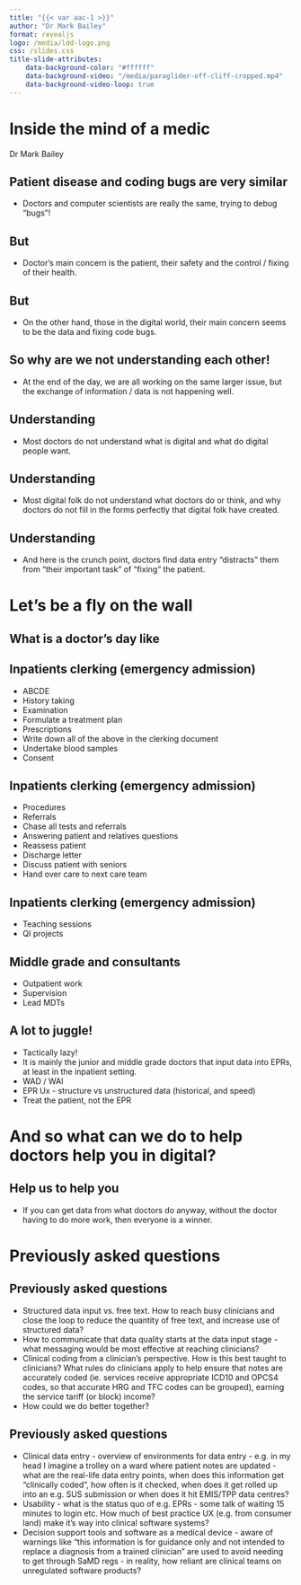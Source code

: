 ```yaml
---
title: "{{< var aac-1 >}}"
author: "Dr Mark Bailey"
format: revealjs
logo: /media/ldd-logo.png
css: /slides.css
title-slide-attributes:
    data-background-color: "#ffffff"
    data-background-video: "/media/paraglider-off-cliff-cropped.mp4"
    data-background-video-loop: true
---
```


# Inside the mind of a medic {background-image="/media/a-pill-in-each-hand-cropped.jpg" background-opacity="0.4"}

Dr Mark Bailey

## Patient disease and coding bugs are very similar

* Doctors and computer scientists are really the same, trying to debug “bugs”!

## But

* Doctor’s main concern is the patient, their safety and the control / fixing of their health.

## But

* On the other hand, those in the digital world, their main concern seems to be the data and fixing code bugs.

## So why are we not understanding each other!

* At the end of the day, we are all working on the same larger issue, but the exchange of information / data is not happening well.

## Understanding

* Most doctors do not understand what is digital and what do digital people want.

## Understanding

* Most digital folk do not understand what doctors do or think, and why doctors do not fill in the forms perfectly that digital folk have created.

## Understanding

* And here is the crunch point, doctors find data entry “distracts” them from "their important task" of "fixing" the patient.

# Let's be a fly on the wall

## What is a doctor's day like

## Inpatients clerking (emergency admission)

* ABCDE
* History taking
* Examination
* Formulate a treatment plan
* Prescriptions
* Write down all of the above in the clerking document
* Undertake blood samples
* Consent

## Inpatients clerking (emergency admission)

* Procedures
* Referrals
* Chase all tests and referrals
* Answering patient and relatives questions
* Reassess patient
* Discharge letter
* Discuss patient with seniors
* Hand over care to next care team

## Inpatients clerking (emergency admission)

* Teaching sessions
* QI projects

## Middle grade and consultants

* Outpatient work
* Supervision
* Lead MDTs

## A lot to juggle!

* Tactically lazy!
* It is mainly the junior and middle grade doctors that input data into EPRs, at least in the inpatient setting.
* WAD / WAI
* EPR Ux - structure vs unstructured data (historical, and speed)
* Treat the patient, not the EPR

# And so what can we do to help doctors help you in digital?

## Help us to help you

* If you can get data from what doctors do anyway, without the doctor having to do more work, then everyone is a winner.

# Previously asked questions

## Previously asked questions {.smaller}

* Structured data input vs. free text. How to reach busy clinicians and close the loop to reduce the quantity of free text, and increase use of structured data?
* How to communicate that data quality starts at the data input stage - what messaging would be most effective at reaching clinicians?
* Clinical coding from a clinician’s perspective. How is this best taught to clinicians? What rules do clinicians apply to help ensure that notes are accurately coded (ie. services receive appropriate ICD10 and OPCS4 codes, so that accurate HRG and TFC codes can be grouped), earning the service tariff (or block) income?
* How could we do better together?

## Previously asked questions {.smaller}

* Clinical data entry - overview of environments for data entry - e.g. in my head I imagine a trolley on a ward where patient notes are updated - what are the real-life data entry points, when does this information get “clinically coded”, how often is it checked, when does it get rolled up into an e.g. SUS submission or when does it hit EMIS/TPP data centres?
* Usability - what is the status quo of e.g. EPRs - some talk of waiting 15 minutes to login etc. How much of best practice UX (e.g. from consumer land) make it’s way into clinical software systems?
* Decision support tools and software as a medical device - aware of warnings like “this information is for guidance only and not intended to replace a diagnosis from a trained clinician” are used to avoid needing to get through SaMD regs - in reality, how reliant are clinical teams on unregulated software products?